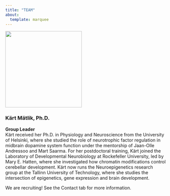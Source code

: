 ```yaml
---
title: "TEAM"
about: 
  template: marquee
---
```


::: {layout="[[32,70]]"}
![](headshot.jpg){fig-align="left" width="240"}  

### Kärt Mätlik, Ph.D.  
<b>Group Leader</b>  
Kärt received her Ph.D. in Physiology and Neuroscience from the University of Helsinki, where she studied the role of neurotrophic factor regulation in midbrain dopamine system function under the mentorship of Jaan-Olle Andressoo and Mart Saarma. For her postdoctoral training, Kärt joined the Laboratory of Developmental Neurobiology at Rockefeller University, led by Mary E. Hatten, where she investigated how chromatin modifications control cerebellar development. Kärt now runs the Neuroepigenetics research group at the Tallinn University of Technology, where she studies the intersection of epigenetics, gene expression and brain development.  

:::

We are recruiting! See the Contact tab for more information.

